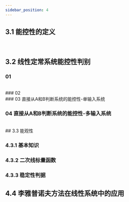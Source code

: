 ```yaml
---
sidebar_position: 4
---
```






## 3.1 能控性的定义

<VideoPlayer src="//player.bilibili.com/player.html?isOutside=true&aid=625409284&bvid=BV1Qt4y127ja&cid=184229609&p=21" />

<br />

## 3.2 线性定常系统能控性判别

### 01

<VideoPlayer src="//player.bilibili.com/player.html?isOutside=true&aid=625409284&bvid=BV1Qt4y127ja&cid=184229666&p=22" />

<br />
### 02

<VideoPlayer src="//player.bilibili.com/player.html?isOutside=true&aid=625409284&bvid=BV1Qt4y127ja&cid=184229667&p=23" />

<br />
### 03 直接从A和B判断系统的能控性-单输入系统

<VideoPlayer src="//player.bilibili.com/player.html?isOutside=true&aid=625409284&bvid=BV1Qt4y127ja&cid=184229696&p=24" />
<br />

### 04 直接从A和B判断系统的能控性-多输入系统

<VideoPlayer src="//player.bilibili.com/player.html?isOutside=true&aid=625409284&bvid=BV1Qt4y127ja&cid=184229728&p=25" />

<br />
## 3.3 能观性

### 4.3.1 基本知识

<VideoPlayer src="//player.bilibili.com/player.html?isOutside=true&aid=625409284&bvid=BV1Qt4y127ja&cid=184230560&p=40" />

### 4.3.2 二次线标量函数

<VideoPlayer src="//player.bilibili.com/player.html?isOutside=true&aid=625409284&bvid=BV1Qt4y127ja&cid=184230589&p=41" />

### 4.3.3 稳定性判据

<VideoPlayer src="//player.bilibili.com/player.html?isOutside=true&aid=625409284&bvid=BV1Qt4y127ja&cid=184246764&p=42" />

## 4.4 李雅普诺夫方法在线性系统中的应用


<VideoPlayer src="//player.bilibili.com/player.html?isOutside=true&aid=625409284&bvid=BV1Qt4y127ja&cid=184230746&p=43" />